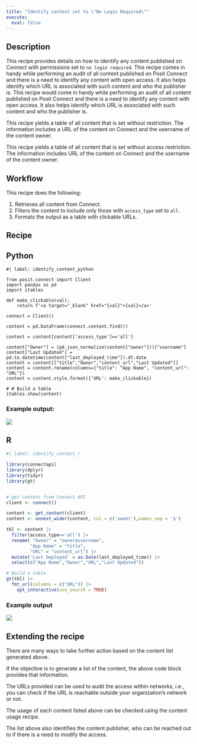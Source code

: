 ```yaml
---
title: "Identify content set to \"No Login Required\""
execute:
  eval: false
---
```


## Description

This recipe provides details on how to identify any content published on Connect with permissions set to `no login required`.
This recipe comes in handy while performing an audit of all content published on Posit Connect and there is a need to identify any content with open access. It also helps identify which URL is associated with such content and who the publisher is.
This recipe would come in handy while performing an audit of all content published on Posit Connect and there is a need to identify any content with open access. It also helps identify which URL is associated with such content and who the publisher is.

This recipe yields a table of all content that is set without restriction. The information includes a URL of the content on Connect and the username of the content owner.

This recipe yields a table of all content that is set without access restriction. The information includes URL of the content on Connect and the username of the content owner.

## Workflow

This recipe does the following:

1. Retrieves all content from Connect.
2. Filters the content to include only those with `access_type` set to `all`.
3. Formats the output as a table with clickable URLs.

## Recipe
::: {.panel-tabset group="language"}


## Python

```.python
#| label: identify_content_python

from posit.connect import Client
import pandas as pd
import itables

def make_clickable(val):
    return f'<a target="_blank" href="{val}">{val}</a>'

connect = Client()

content = pd.DataFrame(connect.content.find())

content = content[content['access_type']=='all']

content["Owner"] = (pd.json_normalize(content["owner"]))["username"]
content["Last Updated"] = pd.to_datetime(content["last_deployed_time"]).dt.date
content = content[["title","Owner","content_url","Last Updated"]]
content = content.rename(columns={"title": "App Name", "content_url": "URL"})
content = content.style.format({'URL': make_clickable})

# # Build a table
itables.show(content)

```

### Example output:

![](./images/example-py.png)

## R

```.r
#| label: identify_content_r

library(connectapi)
library(dplyr)
library(tidyr)
library(gt)


# get content from Connect API
client <- connect()

content <- get_content(client)
content <- unnest_wider(content, col = c('owner'),names_sep = '$')

tbl <- content |>
  filter(access_type=='all') |>
  rename( "Owner" = "owner$username",
         "App Name" = "title",
         "URL" = "content_url") |>
  mutate('Last Deployed' = as.Date(last_deployed_time)) |>
  select(c("App Name","Owner","URL","Last Updated"))

# Build a table
gt(tbl) |>
  fmt_url(columns = c("URL")) |>
    opt_interactive(use_search = TRUE)

```

### Example output

![](./images/example-r.png)

:::

## Extending the recipe

There are many ways to take further action based on the content list generated above.

If the objective is to generate a list of the content, the above code block provides that information.

The URLs provided can be used to audit the access within networks, i.e., you can check if the URL is reachable outside your organization's network or not.

The usage of each content listed above can be checked using the content usage recipe.

The list above also identifies the content publisher, who can be reached out to if there is a need to modify the access.
